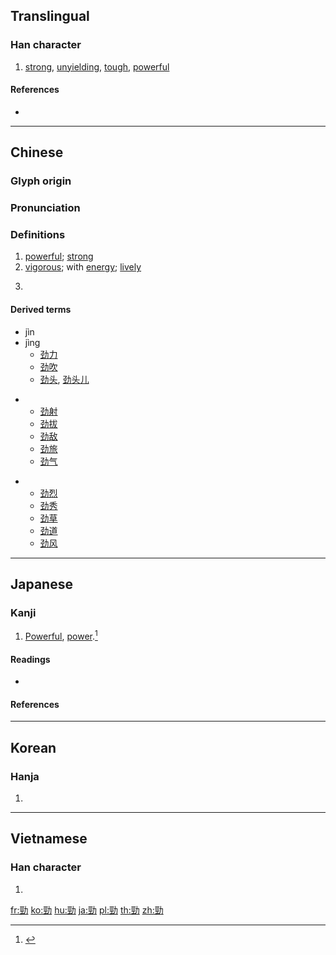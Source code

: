 {{also|劲}}
==Translingual==

===Han character===
{{Han char|rn=19|rad=力|as=07|sn=9|four=14127|canj=MMKS|ids=⿰巠力}}

# [[strong]], [[unyielding]], [[tough]], [[powerful]]

====References====
* {{Han ref|kx=0147.250|dkj=02349|dj=0332.060|hdz=10371.040|uh=52C1|ud=21185|bh=AB6C|bd=43884}}

----

==Chinese==
{{zh-forms|s=劲}}

===Glyph origin===
{{Han etym}}

===Pronunciation===
{{zh-pron
|m=jìn,jìng,er=y
|c=ging3,ging6
|h=pfs=
|md=
|mn=kèng/kēng
|w=
|mc=y
|oc=y
|cat=
}}
{{attention|zh|pronunciation section needs to be split}}

===Definitions===
{{zh-hanzi}}

# [[powerful]]; [[strong]]
# [[vigorous]]; with [[energy]]; [[lively]]
# {{rfdef|zh}} {{zh-mw|m:股}}

====Derived terms====
{{der-top3}}
* jìn
* jìng
** [[劲力]]
** [[劲吹]]
** [[劲头]], [[劲头儿]]
{{der-mid3}}
** [[劲射]]
** [[劲拔]]
** [[劲敌]]
** [[劲旅]]
** [[劲气]]
{{der-mid3}}
** [[劲烈]]
** [[劲秀]]
** [[劲草]]
** [[劲道]]
** [[劲风]]
{{der-bottom}}

----

==Japanese==

===Kanji===
{{ja-kanji|grade=|rs=力07}}

# [[powerful|Powerful]], [[power]].<ref name="gakken">{{cite-book|year=2002|author=Akiyasu Tōdō [''et al.'']|title=漢字源|ISBN=978-4053008893|passage=勁 劤}}</ref>

====Readings====
* {{ja-readings|on=[[けい]] (kei)|kun=[[つよい]] (tsuyoi)}}

====References====
<references/>

----

==Korean==

===Hanja===
{{ko-hanja|hangeul=경|rv=gyeong|mr=kyŏng}}

# {{defn|lang=ko|sort=力07}}

----

==Vietnamese==

===Han character===
{{vi-hantu|[[kính]], [[cứng]], [[cánh]], [[kình]]|rs=力07}}

# {{defn|lang=vi|sort=力07}}

[[fr:勁]]
[[ko:勁]]
[[hu:勁]]
[[ja:勁]]
[[pl:勁]]
[[th:勁]]
[[zh:勁]]
